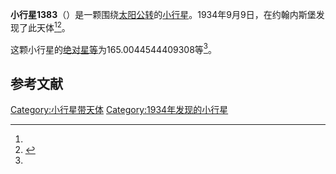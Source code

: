 {{Infobox planet
| bgcolour = #FFFFC0
| name = 1383 Limburgia
| symbol = 
| image = 
| caption = 
| discovery = yes
| discovery_ref = 
| discoverer = {{link-en|亨德里克·范·基特|Hendrik van Gent}}
| discovery_site = [[约翰内斯堡|约翰内斯堡]] 
| discovered = 1934年9月9日
| designations = yes
| mp_name = 
| named_after = 
| alt_names = 1934 RV/ 1929 UQ / 1929 VJ / A923 PA
| mp_category = [[主带小行星|主带小行星]]
| orbit_ref = <ref name="a">[http://ssd.jpl.nasa.gov/sbdb.cgi?sstr=1383 1383 Limburgia] {{Wayback|url=http://ssd.jpl.nasa.gov/sbdb.cgi?sstr=1383 |date=20201118094615 }}，小行星數據庫瀏覽器（JPL Small-Body Database Browser）－[[美国国家航空航天局|美国国家航空航天局]]喷气推进实验室</ref>
| epoch = 2456400.5 (2013年4月18日更新)
| aphelion = {{convert|3.665374584653419|AU|km|3|abbr=on|lk=out}}
| perihelion = {{convert|2.487153296136503|AU|km|3|abbr=on}}
| semimajor = {{convert|3.076263940394961|AU|km|3|abbr=on}}
| eccentricity = 0.191501983
| period = 1970.760363 [[日|日]]<br />5.4[[儒略年|儒略年]]
| avg_speed = 
| inclination = .05216415883566964
| asc_node = 193.9851481958036
| mean_anomaly = 
| arg_peri = 165.0044544409308
| satellites = 
| physical_characteristics = yes
| dimensions = 
| mass = 
| density = 
| surface_grav = 
| escape_velocity = 
| sidereal_day = 
| axial_tilt = 
| pole_ecliptic_lat = 
| pole_ecliptic_lon = 
| albedo = 
| temperatures= 
| temp_name1 = 
| mean_temp_1 = 
| max_temp_1 = 
| temp_name2 = 
| max_temp_2 = 
| spectral_type = 
| abs_magnitude = 165.0044544409308
}}

'''小行星1383'''（{{lang-en|1383 Limburgia}}）是一颗围绕[[太阳|太阳]][[公转|公转]]的[[小行星|小行星]]。1934年9月9日，{{link-en|亨德里克·范·基特|Hendrik van Gent}}在约翰内斯堡发现了此天体<ref name="a" /><ref>{{cite news|title=小行星列表|url=http://cfa-www.harvard.edu/iau/lists/NumberedMPs.txt|accessdate=2013-07-08|newspaper=哈佛大学|archive-date=2008-05-17|archive-url=https://web.archive.org/web/20080517010638/http://cfa-www.harvard.edu/iau/lists/NumberedMPs.txt|dead-url=no}}</ref>。

这颗小行星的[[绝对星等|绝对星等]]为165.0044544409308等<ref name="a" />。

==参考文献==
{{reflist}}
{{Minor Planet Number|[[小行星1382|小行星1382]]|[[小行星1384|小行星1384]]}}

{{小天体}}

[[Category:小行星带天体|Category:小行星带天体]]
[[Category:1934年发现的小行星|Category:1934年发现的小行星]]

{{asteroid-stub}}